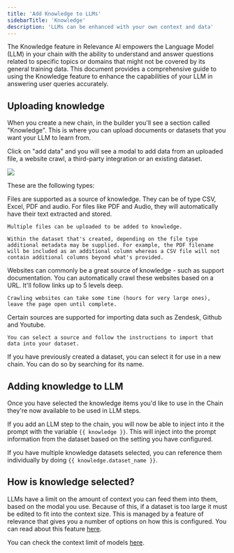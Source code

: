 ```yaml
---
title: 'Add Knowledge to LLMs'
sidebarTitle: 'Knowledge'
description: 'LLMs can be enhanced with your own context and data'
---
```


The Knowledge feature in Relevance AI empowers the Language Model (LLM) in your chain with the ability to understand and answer questions related to specific topics or domains that might not be covered by its general training data. This document provides a comprehensive guide to using the Knowledge feature to enhance the capabilities of your LLM in answering user queries accurately.

## Uploading knowledge

When you create a new chain, in the builder you'll see a section called "Knowledge". This is where you can upload documents or datasets that you want your LLM to learn from.

Click on "add data" and you will see a modal to add data from an uploaded file, a website crawl, a third-party integration or an existing dataset.

<Frame caption="Screenshot of Add Data modal for Knowledge">
  <img src="/images/knowledge-modal.png" />
</Frame>

These are the following types:

<Tabs>
  <Tab title="File">
    Files are supported as a source of knowledge. They can be of type CSV, Excel, PDF and audio. For files like PDF and Audio, they will automatically have their text extracted and stored.

    Multiple files can be uploaded to be added to knowledge.

    Within the dataset that's created, depending on the file type additional metadata may be supplied. For example, the PDF filename will be included as an additional column whereas a CSV file will not contain additional columns beyond what's provided.
  </Tab>
  <Tab title="Website">
    Websites can commonly be a great source of knowledge - such as support documentation. You can automatically crawl these websites based on a URL. It'll follow links up to 5 levels deep.

    Crawling websites can take some time (hours for very large ones), leave the page open until complete.
  </Tab>
  <Tab title="Third-party">
    Certain sources are supported for importing data such as Zendesk, Github and Youtube.

    You can select a source and follow the instructions to import that data into your dataset.
  </Tab>
  <Tab title="Existing dataset">
    If you have previously created a dataset, you can select it for use in a new chain. You can do so by searching for its name.
  </Tab>
</Tabs>

## Adding knowledge to LLM

Once you have selected the knowledge items you'd like to use in the Chain they're now available to be used in LLM steps.

If you add an LLM step to the chain, you will now be able to inject into it the prompt with the variable `{{ knowledge }}`. This will inject into the prompt information from the dataset based on the setting you have configured.

If you have multiple knowledge datasets selected, you can reference them individually by doing `{{ knowledge.dataset_name }}`.

## How is knowledge selected?

LLMs have a limit on the amount of context you can feed them into them, based on the modal you use. Because of this, if a dataset is too large it must be edited to fit into the context size. This is managed by a feature of relevance that gives you a number of options on how this is configured. You can read about this feature [here](/llms/how-to-handle-too-much-text).

<Tip>You can check the context limit of models [here](/llms/models).</Tip>
